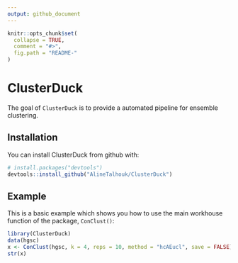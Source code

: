 ```yaml
---
output: github_document
---
```


<!-- README.md is generated from README.Rmd. Please edit that file -->

```r
knitr::opts_chunk$set(
  collapse = TRUE,
  comment = "#>",
  fig.path = "README-"
)
```

# ClusterDuck

The goal of `ClusterDuck` is to provide a automated pipeline for ensemble clustering.

## Installation

You can install ClusterDuck from github with:

```r
# install.packages("devtools")
devtools::install_github("AlineTalhouk/ClusterDuck")
```


## Example

This is a basic example which shows you how to use the main workhouse function of the package, `ConClust()`:

```r
library(ClusterDuck)
data(hgsc)
x <- ConClust(hgsc, k = 4, reps = 10, method = "hcAEucl", save = FALSE)
str(x)
```

